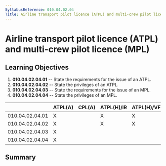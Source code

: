 ```yaml
---
SyllabusReference: 010.04.02.04
Title: Airline transport pilot licence (ATPL) and multi-crew pilot licence (MPL)
---
```


# Airline transport pilot licence (ATPL) and multi-crew pilot licence (MPL)

## Learning Objectives

1.  **010.04.02.04.01** -- State the requirements for the issue of an ATPL.
2.  **010.04.02.04.02** -- State the privileges of an ATPL.
3.  **010.04.02.04.03** -- State the requirements for the issue of an MPL.
4.  **010.04.02.04.04** -- State the privileges of an MPL.

|                 | ATPL(A) | CPL(A) | ATPL(H)/IR | ATPL(H)/VFR | CPL(H) | IR  | CBIR(A) |
| --------------- | ------- | ------ | ---------- | ----------- | ------ | --- | ------- |
| 010.04.02.04.01 | X       |        | X          | X           |        |     |         |
| 010.04.02.04.02 | X       |        | X          | X           |        |     |         |
| 010.04.02.04.03 | X       |        |            |             |        |     |         |
| 010.04.02.04.04 | X       |        |            |             |        |     |         |

## Summary
